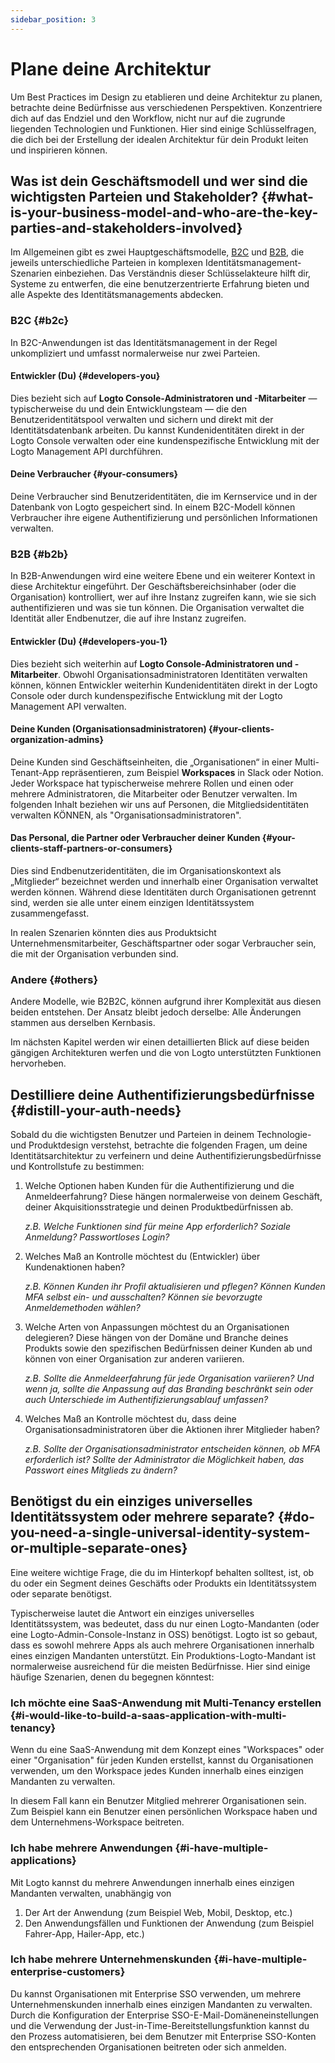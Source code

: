 ```yaml
---
sidebar_position: 3
---
```


# Plane deine Architektur

Um Best Practices im Design zu etablieren und deine Architektur zu planen, betrachte deine Bedürfnisse aus verschiedenen Perspektiven. Konzentriere dich auf das Endziel und den Workflow, nicht nur auf die zugrunde liegenden Technologien und Funktionen. Hier sind einige Schlüsselfragen, die dich bei der Erstellung der idealen Architektur für dein Produkt leiten und inspirieren können.

## Was ist dein Geschäftsmodell und wer sind die wichtigsten Parteien und Stakeholder? \{#what-is-your-business-model-and-who-are-the-key-parties-and-stakeholders-involved}

Im Allgemeinen gibt es zwei Hauptgeschäftsmodelle, [B2C](/introduction/plan-your-architecture/b2c) und [B2B](/introduction/plan-your-architecture/b2b), die jeweils unterschiedliche Parteien in komplexen Identitätsmanagement-Szenarien einbeziehen. Das Verständnis dieser Schlüsselakteure hilft dir, Systeme zu entwerfen, die eine benutzerzentrierte Erfahrung bieten und alle Aspekte des Identitätsmanagements abdecken.

### B2C \{#b2c}

In B2C-Anwendungen ist das Identitätsmanagement in der Regel unkompliziert und umfasst normalerweise nur zwei Parteien.

#### Entwickler (Du) \{#developers-you}

Dies bezieht sich auf **Logto Console-Administratoren und -Mitarbeiter** — typischerweise du und dein Entwicklungsteam — die den Benutzeridentitätspool verwalten und sichern und direkt mit der Identitätsdatenbank arbeiten. Du kannst Kundenidentitäten direkt in der Logto Console verwalten oder eine kundenspezifische Entwicklung mit der Logto Management API durchführen.

#### Deine Verbraucher \{#your-consumers}

Deine Verbraucher sind Benutzeridentitäten, die im Kernservice und in der Datenbank von Logto gespeichert sind. In einem B2C-Modell können Verbraucher ihre eigene Authentifizierung und persönlichen Informationen verwalten.

### B2B \{#b2b}

In B2B-Anwendungen wird eine weitere Ebene und ein weiterer Kontext in diese Architektur eingeführt. Der Geschäftsbereichsinhaber (oder die Organisation) kontrolliert, wer auf ihre Instanz zugreifen kann, wie sie sich authentifizieren und was sie tun können. Die Organisation verwaltet die Identität aller Endbenutzer, die auf ihre Instanz zugreifen.

#### Entwickler (Du) \{#developers-you-1}

Dies bezieht sich weiterhin auf **Logto Console-Administratoren und -Mitarbeiter**. Obwohl Organisationsadministratoren Identitäten verwalten können, können Entwickler weiterhin Kundenidentitäten direkt in der Logto Console oder durch kundenspezifische Entwicklung mit der Logto Management API verwalten.

#### Deine Kunden (Organisationsadministratoren) \{#your-clients-organization-admins}

Deine Kunden sind Geschäftseinheiten, die „Organisationen“ in einer Multi-Tenant-App repräsentieren, zum Beispiel **Workspaces** in Slack oder Notion. Jeder Workspace hat typischerweise mehrere Rollen und einen oder mehrere Administratoren, die Mitarbeiter oder Benutzer verwalten. Im folgenden Inhalt beziehen wir uns auf Personen, die Mitgliedsidentitäten verwalten KÖNNEN, als "Organisationsadministratoren".

#### Das Personal, die Partner oder Verbraucher deiner Kunden \{#your-clients-staff-partners-or-consumers}

Dies sind Endbenutzeridentitäten, die im Organisationskontext als „Mitglieder“ bezeichnet werden und innerhalb einer Organisation verwaltet werden können. Während diese Identitäten durch Organisationen getrennt sind, werden sie alle unter einem einzigen Identitätssystem zusammengefasst.

In realen Szenarien könnten dies aus Produktsicht Unternehmensmitarbeiter, Geschäftspartner oder sogar Verbraucher sein, die mit der Organisation verbunden sind.

### Andere \{#others}

Andere Modelle, wie B2B2C, können aufgrund ihrer Komplexität aus diesen beiden entstehen. Der Ansatz bleibt jedoch derselbe: Alle Änderungen stammen aus derselben Kernbasis.

Im nächsten Kapitel werden wir einen detaillierten Blick auf diese beiden gängigen Architekturen werfen und die von Logto unterstützten Funktionen hervorheben.

## Destilliere deine Authentifizierungsbedürfnisse \{#distill-your-auth-needs}

Sobald du die wichtigsten Benutzer und Parteien in deinem Technologie- und Produktdesign verstehst, betrachte die folgenden Fragen, um deine Identitätsarchitektur zu verfeinern und deine Authentifizierungsbedürfnisse und Kontrollstufe zu bestimmen:

1. Welche Optionen haben Kunden für die Authentifizierung und die Anmeldeerfahrung? Diese hängen normalerweise von deinem Geschäft, deiner Akquisitionsstrategie und deinen Produktbedürfnissen ab.

   _z.B. Welche Funktionen sind für meine App erforderlich? Soziale Anmeldung? Passwortloses Login?_

2. Welches Maß an Kontrolle möchtest du (Entwickler) über Kundenaktionen haben?

   _z.B. Können Kunden ihr Profil aktualisieren und pflegen? Können Kunden MFA selbst ein- und ausschalten? Können sie bevorzugte Anmeldemethoden wählen?_

3. Welche Arten von Anpassungen möchtest du an Organisationen delegieren? Diese hängen von der Domäne und Branche deines Produkts sowie den spezifischen Bedürfnissen deiner Kunden ab und können von einer Organisation zur anderen variieren.

   _z.B. Sollte die Anmeldeerfahrung für jede Organisation variieren? Und wenn ja, sollte die Anpassung auf das Branding beschränkt sein oder auch Unterschiede im Authentifizierungsablauf umfassen?_

4. Welches Maß an Kontrolle möchtest du, dass deine Organisationsadministratoren über die Aktionen ihrer Mitglieder haben?

   _z.B. Sollte der Organisationsadministrator entscheiden können, ob MFA erforderlich ist? Sollte der Administrator die Möglichkeit haben, das Passwort eines Mitglieds zu ändern?_

## Benötigst du ein einziges universelles Identitätssystem oder mehrere separate? \{#do-you-need-a-single-universal-identity-system-or-multiple-separate-ones}

Eine weitere wichtige Frage, die du im Hinterkopf behalten solltest, ist, ob du oder ein Segment deines Geschäfts oder Produkts ein Identitätssystem oder separate benötigst.

Typischerweise lautet die Antwort ein einziges universelles Identitätssystem, was bedeutet, dass du nur einen Logto-Mandanten (oder eine Logto-Admin-Console-Instanz in OSS) benötigst. Logto ist so gebaut, dass es sowohl mehrere Apps als auch mehrere Organisationen innerhalb eines einzigen Mandanten unterstützt. Ein Produktions-Logto-Mandant ist normalerweise ausreichend für die meisten Bedürfnisse. Hier sind einige häufige Szenarien, denen du begegnen könntest:

### Ich möchte eine SaaS-Anwendung mit Multi-Tenancy erstellen \{#i-would-like-to-build-a-saas-application-with-multi-tenancy}

Wenn du eine SaaS-Anwendung mit dem Konzept eines "Workspaces" oder einer "Organisation" für jeden Kunden erstellst, kannst du Organisationen verwenden, um den Workspace jedes Kunden innerhalb eines einzigen Mandanten zu verwalten.

In diesem Fall kann ein Benutzer Mitglied mehrerer Organisationen sein. Zum Beispiel kann ein Benutzer einen persönlichen Workspace haben und dem Unternehmens-Workspace beitreten.

### Ich habe mehrere Anwendungen \{#i-have-multiple-applications}

Mit Logto kannst du mehrere Anwendungen innerhalb eines einzigen Mandanten verwalten, unabhängig von

1. Der Art der Anwendung (zum Beispiel Web, Mobil, Desktop, etc.)
2. Den Anwendungsfällen und Funktionen der Anwendung (zum Beispiel Fahrer-App, Hailer-App, etc.)

### Ich habe mehrere Unternehmenskunden \{#i-have-multiple-enterprise-customers}

Du kannst Organisationen mit Enterprise SSO verwenden, um mehrere Unternehmenskunden innerhalb eines einzigen Mandanten zu verwalten. Durch die Konfiguration der Enterprise SSO-E-Mail-Domäneneinstellungen und die Verwendung der Just-in-Time-Bereitstellungsfunktion kannst du den Prozess automatisieren, bei dem Benutzer mit Enterprise SSO-Konten den entsprechenden Organisationen beitreten oder sich anmelden.
